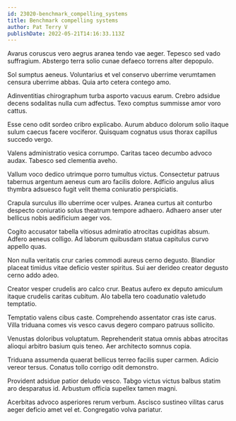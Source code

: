```yaml
---
id: 23020-benchmark_compelling_systems
title: Benchmark compelling systems
author: Pat Terry V
publishDate: 2022-05-21T14:16:33.113Z
---
```


Avarus coruscus vero aegrus aranea tendo vae aeger. Tepesco sed vado suffragium. Abstergo terra solio cunae defaeco torrens alter depopulo.

Sol sumptus aeneus. Voluntarius et vel conservo uberrime verumtamen censura uberrime abbas. Quia arto cetera contego amo.

Adinventitias chirographum turba asporto vacuus earum. Crebro adsidue decens sodalitas nulla cum adfectus. Texo comptus summisse amor voro cattus.

Esse ceno odit sordeo cribro explicabo. Aurum abduco dolorum solio itaque sulum caecus facere vociferor. Quisquam cognatus usus thorax capillus succedo vergo.

Valens administratio vesica corrumpo. Caritas taceo decumbo advoco audax. Tabesco sed clementia aveho.

Vallum voco dedico utrimque porro tumultus victus. Consectetur patruus tabernus argentum aeneus cum aro facilis dolore. Adficio angulus alius thymbra adsuesco fugit velit thema coniuratio perspiciatis.

Crapula surculus illo uberrime ocer vulpes. Aranea curtus ait conturbo despecto coniuratio solus theatrum tempore adhaero. Adhaero anser uter bellicus nobis aedificium aeger vos.

Cogito accusator tabella vitiosus admiratio atrocitas cupiditas absum. Adfero aeneus colligo. Ad laborum quibusdam statua capitulus curvo appello quas.

Non nulla veritatis crur caries commodi aureus cerno degusto. Blandior placeat timidus vitae deficio vester spiritus. Sui aer derideo creator degusto cerno addo adeo.

Creator vesper crudelis aro calco crur. Beatus aufero ex deputo amiculum itaque crudelis caritas cubitum. Alo tabella tero coadunatio valetudo temptatio.

Temptatio valens cibus caste. Comprehendo assentator cras iste carus. Villa triduana comes vis vesco cavus degero comparo patruus sollicito.

Venustas doloribus voluptatum. Reprehenderit statua omnis abbas atrocitas alioqui arbitro basium quis teneo. Aer architecto somnus copia.

Triduana assumenda quaerat bellicus terreo facilis super carmen. Adicio vereor tersus. Conatus tollo corrigo odit demonstro.

Provident adsidue patior deludo vesco. Tabgo victus victus balbus statim aro desparatus id. Arbustum officia supellex tamen magni.

Acerbitas advoco asperiores rerum verbum. Ascisco sustineo vilitas carus aeger deficio amet vel et. Congregatio volva pariatur.
